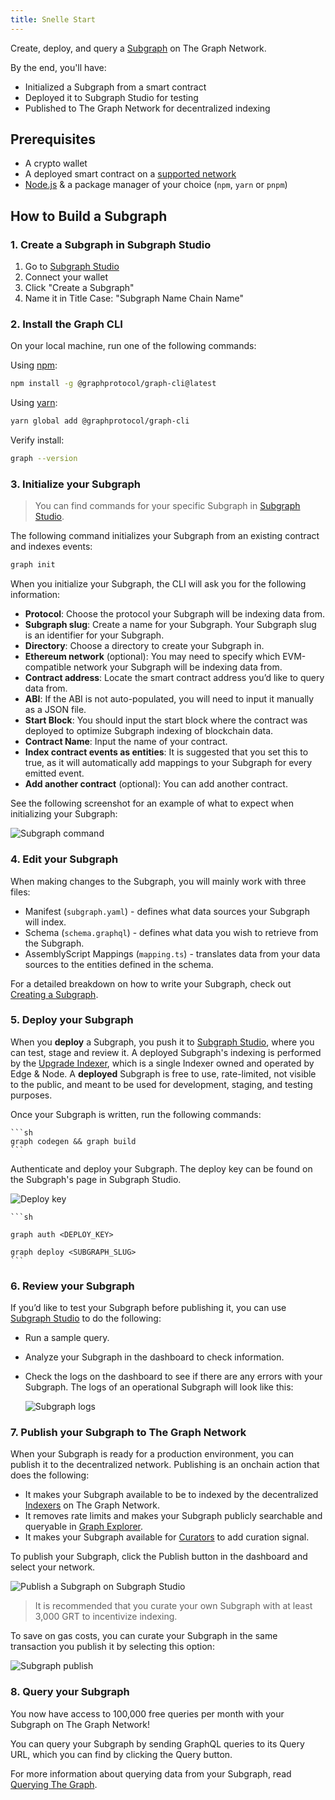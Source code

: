 ```yaml
---
title: Snelle Start
---
```


Create, deploy, and query a [Subgraph](/subgraphs/developing/developer-faq/#1-what-is-a-subgraph) on The Graph Network.

By the end, you'll have:

- Initialized a Subgraph from a smart contract
- Deployed it to Subgraph Studio for testing
- Published to The Graph Network for decentralized indexing

## Prerequisites

- A crypto wallet
- A deployed smart contract on a [supported network](/supported-networks/)
- [Node.js](https://nodejs.org/) & a package manager of your choice (`npm`, `yarn` or `pnpm`)

## How to Build a Subgraph

### 1. Create a Subgraph in Subgraph Studio

1. Go to [Subgraph Studio](https://thegraph.com/studio/)
2. Connect your wallet
3. Click "Create a Subgraph"
4. Name it in Title Case: "Subgraph Name Chain Name"

### 2. Install the Graph CLI

On your local machine, run one of the following commands:

Using [npm](https://www.npmjs.com/):

```sh
npm install -g @graphprotocol/graph-cli@latest
```

Using [yarn](https://yarnpkg.com/):

```sh
yarn global add @graphprotocol/graph-cli
```

Verify install:

```sh
graph --version
```

### 3. Initialize your Subgraph

> You can find commands for your specific Subgraph in [Subgraph Studio](https://thegraph.com/studio/).

The following command initializes your Subgraph from an existing contract and indexes events:

```sh
graph init
```

When you initialize your Subgraph, the CLI will ask you for the following information:

- **Protocol**: Choose the protocol your Subgraph will be indexing data from.
- **Subgraph slug**: Create a name for your Subgraph. Your Subgraph slug is an identifier for your Subgraph.
- **Directory**: Choose a directory to create your Subgraph in.
- **Ethereum network** (optional): You may need to specify which EVM-compatible network your Subgraph will be indexing data from.
- **Contract address**: Locate the smart contract address you’d like to query data from.
- **ABI**: If the ABI is not auto-populated, you will need to input it manually as a JSON file.
- **Start Block**: You should input the start block where the contract was deployed to optimize Subgraph indexing of blockchain data.
- **Contract Name**: Input the name of your contract.
- **Index contract events as entities**: It is suggested that you set this to true, as it will automatically add mappings to your Subgraph for every emitted event.
- **Add another contract** (optional): You can add another contract.

See the following screenshot for an example of what to expect when initializing your Subgraph:

![Subgraph command](/img/CLI-Example.png)

### 4. Edit your Subgraph

When making changes to the Subgraph, you will mainly work with three files:

- Manifest (`subgraph.yaml`) - defines what data sources your Subgraph will index.
- Schema (`schema.graphql`) - defines what data you wish to retrieve from the Subgraph.
- AssemblyScript Mappings (`mapping.ts`) - translates data from your data sources to the entities defined in the schema.

For a detailed breakdown on how to write your Subgraph, check out [Creating a Subgraph](/developing/creating-a-subgraph/).

### 5. Deploy your Subgraph

When you **deploy** a Subgraph, you push it to [Subgraph Studio](https://thegraph.com/studio/), where you can test, stage and review it. A deployed Subgraph's indexing is performed by the [Upgrade Indexer](https://thegraph.com/blog/upgrade-indexer/), which is a single Indexer owned and operated by Edge & Node. A **deployed** Subgraph is free to use, rate-limited, not visible to the public, and meant to be used for development, staging, and testing purposes.

Once your Subgraph is written, run the following commands:

````
```sh
graph codegen && graph build
```
````

Authenticate and deploy your Subgraph. The deploy key can be found on the Subgraph's page in Subgraph Studio.

![Deploy key](/img/subgraph-studio-deploy-key.jpg)

````
```sh

graph auth <DEPLOY_KEY>

graph deploy <SUBGRAPH_SLUG>
```
````

### 6. Review your Subgraph

If you’d like to test your Subgraph before publishing it, you can use [Subgraph Studio](https://thegraph.com/studio/) to do the following:

- Run a sample query.
- Analyze your Subgraph in the dashboard to check information.
- Check the logs on the dashboard to see if there are any errors with your Subgraph. The logs of an operational Subgraph will look like this:

  ![Subgraph logs](/img/subgraph-logs-image.png)

### 7. Publish your Subgraph to The Graph Network

When your Subgraph is ready for a production environment, you can publish it to the decentralized network. Publishing is an onchain action that does the following:

- It makes your Subgraph available to be to indexed by the decentralized [Indexers](/indexing/overview/) on The Graph Network.
- It removes rate limits and makes your Subgraph publicly searchable and queryable in [Graph Explorer](https://thegraph.com/explorer/).
- It makes your Subgraph available for [Curators](/resources/roles/curating/) to add curation signal.

To publish your Subgraph, click the Publish button in the dashboard and select your network.

![Publish a Subgraph on Subgraph Studio](/img/publish-sub-transfer.png)

> It is recommended that you curate your own Subgraph with at least 3,000 GRT to incentivize indexing.

To save on gas costs, you can curate your Subgraph in the same transaction you publish it by selecting this option:

![Subgraph publish](/img/studio-publish-modal.png)

### 8. Query your Subgraph

You now have access to 100,000 free queries per month with your Subgraph on The Graph Network!

You can query your Subgraph by sending GraphQL queries to its Query URL, which you can find by clicking the Query button.

For more information about querying data from your Subgraph, read [Querying The Graph](/subgraphs/querying/introduction/).
